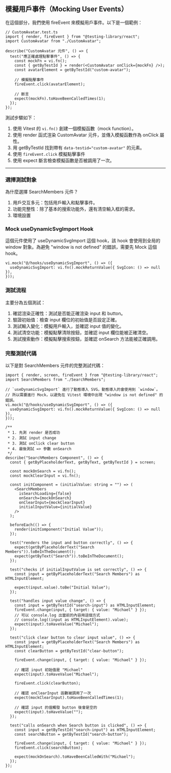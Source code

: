 ## 模擬用戶事件（Mocking User Events）

在這個部分，我們使用 fireEvent 來模擬用戶事件。以下是一個範例：

```tsx
// CustomAvatar.test.ts
import { render, fireEvent } from "@testing-library/react";
import CustomAvatar from "./CustomAvatar";

describe("CustomAvatar 元件", () => {
  test("應正確處理點擊事件", () => {
    const mockFn = vi.fn();
    const { getByTestId } = render(<CustomAvatar onClick={mockFn} />);
    const avatarElement = getByTestId("custom-avatar");

    // 模擬點擊事件
    fireEvent.click(avatarElement);

    // 斷言
    expect(mockFn).toHaveBeenCalledTimes(1);
  });
});
```

測試步驟如下：

1. 使用 Vitest 的 `vi.fn()` 創建一個模擬函數（mock function）。
2. 使用 render 函式渲染 CustomAvatar 元件，並傳入模擬函數作為 onClick 屬性。
3. 用 getByTestId 找到帶有 `data-testid="custom-avatar"` 的元素。
4. 使用 `fireEvent.click` 模擬點擊事件
5. 使用 expect 斷言檢查模擬函數是否被調用了一次。

---

### 選擇測試對象

為什麼選擇 SearchMembers 元件？

1. 用戶交互多元：包括用戶輸入和點擊事件。
2. 功能完整性：除了基本的搜索功能外，還有清空輸入框的需求。
3. 環境設置

### Mock useDynamicSvgImport Hook

這個元件使用了 useDynamicSvgImport 這個 hook，該 hook 會使用到全局的 window 對象。為避免 "window is not defined" 的錯誤，需要先 Mock 這個 hook。

```tsx
vi.mock("@/hooks/useDynamicSvgImport", () => ({
  useDynamicSvgImport: vi.fn().mockReturnValue({ SvgIcon: () => null }),
}));
```

### 測試流程

主要分為五個測試：

1. 確認渲染正確性：測試是否能正確渲染 input 和 button。
2. 驗證初始值：檢查 input 欄位的初始值是否設定正確。
3. 測試輸入變化：模擬用戶輸入，並確認 input 值的變化。
4. 測試清空功能：模擬點擊清除按鈕，並確認 input 欄位能被正確清空。
5. 測試搜索動作：模擬點擊搜索按鈕，並確認 onSearch 方法能被正確調用。

### 完整測試代碼

以下是對 SearchMembers 元件的完整測試代碼：

```tsx
import { render, screen, fireEvent } from "@testing-library/react";
import SearchMembers from "./SearchMembers";

// `useDynamicSvgImport` 進行了動態導入 SVG，動態導入的會使用到 `window`。
// 所以需要進行 Mock，以避免在 Vitest 環境中出現 "window is not defined" 的錯誤。
vi.mock("@/hooks/useDynamicSvgImport", () => ({
  useDynamicSvgImport: vi.fn().mockReturnValue({ SvgIcon: () => null }),
}));

/**
 * 1. 先測 render 是否成功
 * 2. 測試 input change
 * 3. 測試 onClick clear button
 * 4. 最後測試 => 參數 onSearch
 */
describe("SearchMembers Component", () => {
  const { getByPlaceholderText, getByText, getByTestId } = screen;

  const mockOnSearch = vi.fn();
  const mockClearInput = vi.fn();

  const initComponent = (initialValue: string = "") => (
    <SearchMembers
      isSearchLoading={false}
      onSearch={mockOnSearch}
      onClearInput={mockClearInput}
      initialInputValue={initialValue}
    />
  );

  beforeEach(() => {
    render(initComponent("Initial Value"));
  });

  test("renders the input and button correctly", () => {
    expect(getByPlaceholderText("Search Members")).toBeInTheDocument();
    expect(getByText("Search")).toBeInTheDocument();
  });

  test("checks if initialInputValue is set correctly", () => {
    const input = getByPlaceholderText("Search Members") as HTMLInputElement;

    expect(input.value).toBe("Initial Value");
  });

  test("handles input value change", () => {
    const input = getByTestId("search-input") as HTMLInputElement;
    fireEvent.change(input, { target: { value: "Michael" } });
    // 可以 console.log 出當前的內容用這個方式
    // console.log((input as HTMLInputElement).value);
    expect(input).toHaveValue("Michael");
  });

  test("click clear button to clear input value", () => {
    const input = getByPlaceholderText("Search Members") as HTMLInputElement;
    const clearButton = getByTestId("clear-button");

    fireEvent.change(input, { target: { value: "Michael" } });

    // 確認 input 初始值是 "Michael"
    expect(input).toHaveValue("Michael");

    fireEvent.click(clearButton);

    // 確認 onClearInput 函數被調用了一次
    expect(mockClearInput).toHaveBeenCalledTimes(1);

    // 確認 input 的值觸發 button 後會是空的
    expect(input).toHaveValue("");
  });

  test("calls onSearch when Search button is clicked", () => {
    const input = getByTestId("search-input") as HTMLInputElement;
    const searchButton = getByTestId("search-button");

    fireEvent.change(input, { target: { value: "Michael" } });
    fireEvent.click(searchButton);

    expect(mockOnSearch).toHaveBeenCalledWith("Michael");
  });
});
```
